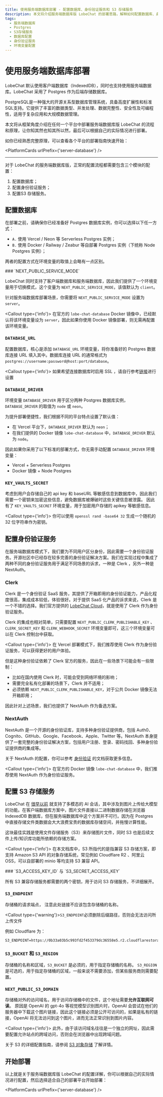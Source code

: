 ```yaml
---
title: 使用服务端数据库部署 - 配置数据库、身份验证服务和 S3 存储服务
description: 本文将介绍服务端数据库版 LobeChat 的部署思路，解释如何配置数据库、身份验证服务和 S3 存储服务。
tags:
  - 服务端数据库
  - Postgres
  - S3存储服务
  - 数据库配置
  - 身份验证服务
  - 环境变量配置
---
```


# 使用服务端数据库部署

LobeChat 默认使用客户端数据库（IndexedDB），同时也支持使用服务端数据库。LobeChat 采用了 Postgres 作为后端存储数据库。

<Callout>
PostgreSQL是一种强大的开源关系型数据库管理系统，具备高度扩展性和标准SQL支持。它提供了丰富的数据类型、并发处理、数据完整性、安全性及可编程性，适用于复杂应用和大规模数据管理。
</Callout>

本文将从框架角度介绍在任何一个平台中部署服务端数据库版 LobeChat 的流程和原理，让你知其然也知其所以然，最后可以根据自己的实际情况进行部署。

如你已经熟悉完整原理，可以查看各个平台的部署指南快速开始：

<PlatformCards urlPrefix={'server-database'} />

---

对于 LobeChat 的服务端数据库版，正常的配置流程都需要包含三个模块的配置：

1. 配置数据库；
2. 配置身份验证服务；
3. 配置S3 存储服务。

## 配置数据库

在部署之前，请确保你已经准备好 Postgres 数据库实例，你可以选择以下任一方式：

- `A.` 使用 Vercel / Neon 等 Serverless Postgres 实例；
- `B.` 使用 Docker / Railway / Zeabur 等自部署 Postgres 实例（下统称 Node Postgres 实例）；

两者的配置方式在环境变量的取值上会略有一点区别。

<Steps>
### `NEXT_PUBLIC_SERVICE_MODE`

LobeChat 同时支持了客户端数据库和服务端数据库，因此我们提供了一个环境变量用于切换模式，这个变量为 `NEXT_PUBLIC_SERVICE_MODE`，该值默认为 `client`。

针对服务端数据库部署场景，你需要将 `NEXT_PUBLIC_SERVICE_MODE` 设置为 `server`。

<Callout type={'info'}>
  在官方的 `lobe-chat-database` Docker 镜像中，已经默认将该环境变量设为 `server`，因此如果你使用 Docker
  镜像部署，则无需再配置该环境变量。
</Callout>

### `DATABASE_URL`

配置数据库，核心是添加 `DATABASE_URL` 环境变量，将你准备好的 Postgres 数据库连接 URL 填入其中。数据库连接 URL 的通常格式为 `postgres://username:password@host:port/database`。

<Callout type={'info'}>
  如果希望连接数据库时启用 SSL
  ，请自行参考[链接](https://stackoverflow.com/questions/14021998/using-psql-to-connect-to-postgresql-in-ssl-mode)进行设置
</Callout>

### `DATABASE_DRIVER`

环境变量 `DATABASE_DRIVER` 用于区分两种 Postgres 数据库实例，`DATABASE_DRIVER` 的取值为 `node` 或 `neon`。

为提升部署便捷性，我们根据不同的平台特点设置了默认值：

- 在 Vercel 平台下，`DATABASE_DRIVER` 默认为 `neon`；
- 在我们提供的 Docker 镜像 `lobe-chat-database` 中，`DATABASE_DRIVER` 默认为 `node`。

因此如果你采用了以下标准的部署方式，你无需手动配置 `DATABASE_DRIVER` 环境变量：

- Vercel + Serverless Postgres
- Docker 镜像 + Node Postgres

### `KEY_VAULTS_SECRET`

考虑到用户会存储自己的 api key 和 baseURL 等敏感信息到数据库中，因此我们需要一个密钥来加密这些信息，避免数据库被爆破时这些关键信息被泄露。 因此有了 `KEY_VAULTS_SECRET` 环境变量，用于加密用户存储的 apikey 等敏感信息。

<Callout type={'info'}>
  你可以使用 `openssl rand -base64 32` 生成一个随机的 32 位字符串作为密钥。
</Callout>

</Steps>

## 配置身份验证服务

在服务端数据库模式下，我们要为不同用户区分身份，因此需要一个身份验证服务。开源社区中已经存在较多完善的身份验证解决方案。我们在实现过程中集成了两种不同的身份验证服务用于满足不同场景的诉求，一种是 Clerk ，另外一种是 NextAuth。

### Clerk

Clerk 是一个身份验证 SaaS 服务，其提供了开箱即用的身份验证能力，产品化程度很高，集成成本较低，体验很好。对于提供 SaaS 化产品的诉求来说，Clerk 是一个不错的选择。我们官方提供的 [LobeChat Cloud](https://lobechat.com)，就是使用了 Clerk 作为身份验证服务。

Clerk 的集成也相对简单，只需要配置 `NEXT_PUBLIC_CLERK_PUBLISHABLE_KEY` 、 `CLERK_SECRET_KEY` 和 `CLERK_WEBHOOK_SECRET` 环境变量即可，这三个环境变量可以在 Clerk 控制台中获取。

<Callout type={'info'}>
  在 Vercel 部署模式下，我们推荐使用 Clerk 作为身份验证服务，可以获得更好的用户体验。
</Callout>

但是这种身份验证依赖了 Clerk 官方的服务，因此在一些场景下可能会有一些限制：

- 比如在国内使用 Clerk 时，可能会受到网络环境的影响；
- 需要完全私有化部署的场景下，Clerk 并不适用；
- 必须依赖 `NEXT_PUBLIC_CLERK_PUBLISHABLE_KEY`，对于公共 Docker 镜像无法开箱即用；

因此针对上述场景，我们也提供了 NextAuth 作为备选方案。


### NextAuth

NextAuth 是一个开源的身份验证库，支持多种身份验证提供商，包括 Auth0、Cognito、GitHub、Google、Facebook、Apple、Twitter 等。NextAuth 本身提供了一套完整的身份验证解决方案，包括用户注册、登录、密码找回、多种身份验证提供商的集成等。

关于 NextAuth 的配置，你可以参考 [身份验证](/zh/docs/self-hosting/advanced/authentication) 的文档获取更多信息。

<Callout type={'info'}>
  在官方的 Docker 镜像 `lobe-chat-database` 中，我们推荐使用 NextAuth 作为身份验证服务。
</Callout>

## 配置 S3 存储服务

LobeChat 在 [很早以前](https://x.com/lobehub/status/1724289575672291782) 就支持了多模态的 AI 会话，其中涉及到图片上传给大模型的功能。在客户端数据库方案中，图片文件直接以二进制数据存储在浏览器 IndexedDB 数据库，但在服务端数据库中这个方案并不可行。因为在 Postgres 中直接存储文件类数据会大大浪费宝贵的数据库存储空间，并拖慢计算性能。

这块最佳实践是使用文件存储服务（S3）来存储图片文件，同时 S3 也是后续文件上传/知识库功能所依赖的存储方案。

<Callout type={'info'}>
  在本文档库中，S3 所指代的是指兼容 S3 存储方案，即支持 Amazon S3 API 的对象存储系统，常见例如
  Cloudflare R2 、阿里云 OSS，可以自部署的 minio 等均支持 S3 兼容 API。
</Callout>

<Steps>
### `S3_ACCESS_KEY_ID` 与 `S3_SECRET_ACCESS_KEY`

所有 S3 兼容存储服务都需要的两个密钥，用于访问 S3 存储服务，不详细展开。

### `S3_ENDPOINT`

存储桶的请求端点， 注意此处链接不应该包含存储桶的名称。

<Callout type={'warning'}>`S3_ENDPOINT`必须删除后缀路径，否则会无法访问所上传文件</Callout>

例如 Cloudflare 为：

```shell
S3_ENDPOINT=https://0b33a03b5c993fd2f453379dc36558e5.r2.cloudflarestorage.com
```

### `S3_BUCKET` 和 `S3_REGION`

存储桶的名称和区域，`S3_BUCKET` 是必须的，用于指定存储桶的名称。 `S3_REGION` 是可选的，用于指定存储桶的区域，一般来说不需要添加，但某些服务商则需要配置。

### `NEXT_PUBLIC_S3_DOMAIN`

存储桶对外的访问域名，用于访问存储桶中的文件，这个地址需要**允许互联网可读**。 原因是 OpenAI 的 gpt-4o 等视觉模型识别图片时，OpenAI 会尝试在他们的服务器中下载这个图片链接，因此这个链接必须是公开可访问的，如果是私有的链接，OpenAI 将无法访问到这个图片，进而无法正常识别到图片内容。

<Callout type={'info'}>
  此外，由于该访问域名往往是一个独立的网址，因此需要配置允许站点的跨域访问，否则会在浏览器中出现跨域问题。
</Callout>

</Steps>

关于 S3 的详细配置指南，请参阅 [S3 对象存储](/zh/docs/self-hosting/advanced/s3) 了解详情。

## 开始部署

以上就是关于服务端数据库版 LobeChat 的配置详解，你可以根据自己的实际情况进行配置，然后选择适合自己的部署平台开始部署：

<PlatformCards urlPrefix={'server-database'} />
